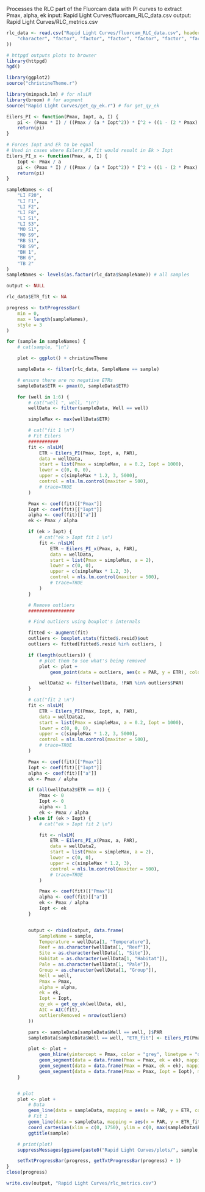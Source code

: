 Processes the RLC part of the Fluorcam data with PI curves to extract Pmax, alpha, ek
input: Rapid Light Curves/fluorcam_RLC_data.csv
output: Rapid Light Curves/RLC_metrics.csv


```r
rlc_data <- read.csv("Rapid Light Curves/fluorcam_RLC_data.csv", header = TRUE, colClasses = c(
    "character", "factor", "factor", "factor", "factor", "factor", "factor", "factor", "numeric", "numeric", "numeric", "numeric"
))
```

```r
# httpgd outputs plots to browser
library(httpgd)
hgd()

library(ggplot2)
source("christineTheme.r")
```

```R
library(minpack.lm) # for nlsLM
library(broom) # for augment
source("Rapid Light Curves/get_qy_ek.r") # for get_qy_ek

Eilers_PI <- function(Pmax, Iopt, a, I) {
    pi <- (Pmax * I) / ((Pmax / (a * Iopt^2)) * I^2 + ((1 - (2 * Pmax) / (a * Iopt)) * I) + (Pmax / a))
    return(pi)
}

# Forces Iopt and Ek to be equal
# Used in cases where Eilers_PI fit would result in Ek > Iopt
Eilers_PI_x <- function(Pmax, a, I) {
    Iopt <- Pmax / a
    pi <- (Pmax * I) / ((Pmax / (a * Iopt^2)) * I^2 + ((1 - (2 * Pmax) / (a * Iopt)) * I) + (Pmax / a))
    return(pi)
}

sampleNames <- c(
    "LI F20",
    "LI F1",
    "LI F2",
    "LI F8",
    "LI S1",
    "LI S3",
    "MO S1",
    "MO S9",
    "RB S1",
    "RB S9",
    "BH 1",
    "BH 6",
    "TB 2"
)
sampleNames <- levels(as.factor(rlc_data$SampleName)) # all samples

output <- NULL

rlc_data$ETR_fit <- NA

progress <- txtProgressBar(
    min = 0,
    max = length(sampleNames),
    style = 3
)

for (sample in sampleNames) {
    # cat(sample, "\n")

    plot <- ggplot() + christineTheme

    sampleData <- filter(rlc_data, SampleName == sample)

    # ensure there are no negative ETRs
    sampleData$ETR <- pmax(0, sampleData$ETR)

    for (well in 1:6) {
        # cat("well ", well, "\n")
        wellData <- filter(sampleData, Well == well)

        simpleMax <- max(wellData$ETR)

        # cat("fit 1 \n")
        # Fit Eilers
        ###########
        fit <- nlsLM(
            ETR ~ Eilers_PI(Pmax, Iopt, a, PAR),
            data = wellData,
            start = list(Pmax = simpleMax, a = 0.2, Iopt = 1000),
            lower = c(0, 0, 0),
            upper = c(simpleMax * 1.2, 3, 5000),
            control = nls.lm.control(maxiter = 500),
            # trace=TRUE
        )

        Pmax <- coef(fit)[["Pmax"]]
        Iopt <- coef(fit)[["Iopt"]]
        alpha <- coef(fit)[["a"]]
        ek <- Pmax / alpha

        if (ek > Iopt) {
            # cat("ek > Iopt fit 1 \n")
            fit <- nlsLM(
                ETR ~ Eilers_PI_x(Pmax, a, PAR),
                data = wellData,
                start = list(Pmax = simpleMax, a = 2),
                lower = c(0, 0),
                upper = c(simpleMax * 1.2, 3),
                control = nls.lm.control(maxiter = 500),
                # trace=TRUE
            )
        }

        # Remove outliers
        #################

        # Find outliers using boxplot's internals

        fitted <- augment(fit)
        outliers <- boxplot.stats(fitted$.resid)$out
        outliers <- fitted[fitted$.resid %in% outliers, ]

        if (length(outliers)) {
            # plot them to see what's being removed
            plot <- plot +
                geom_point(data = outliers, aes(x = PAR, y = ETR), colour = "red", pch = 4)

            wellData2 <- filter(wellData, !PAR %in% outliers$PAR)
        }

        # cat("fit 2 \n")
        fit <- nlsLM(
            ETR ~ Eilers_PI(Pmax, Iopt, a, PAR),
            data = wellData2,
            start = list(Pmax = simpleMax, a = 0.2, Iopt = 1000),
            lower = c(0, 0, 0),
            upper = c(simpleMax * 1.2, 3, 5000),
            control = nls.lm.control(maxiter = 500),
            # trace=TRUE
        )

        Pmax <- coef(fit)[["Pmax"]]
        Iopt <- coef(fit)[["Iopt"]]
        alpha <- coef(fit)[["a"]]
        ek <- Pmax / alpha

        if (all(wellData2$ETR == 0)) {
            Pmax <- 0
            Iopt <- 0
            alpha <- 1
            ek <- Pmax / alpha
        } else if (ek > Iopt) {
            # cat("ek > Iopt fit 2 \n")

            fit <- nlsLM(
                ETR ~ Eilers_PI_x(Pmax, a, PAR),
                data = wellData2,
                start = list(Pmax = simpleMax, a = 2),
                lower = c(0, 0),
                upper = c(simpleMax * 1.2, 3),
                control = nls.lm.control(maxiter = 500),
                # trace=TRUE
            )

            Pmax <- coef(fit)[["Pmax"]]
            alpha <- coef(fit)[["a"]]
            ek <- Pmax / alpha
            Iopt <- ek
        }


        output <- rbind(output, data.frame(
            SampleName = sample,
            Temperature = wellData[1, "Temperature"],
            Reef = as.character(wellData[1, "Reef"]),
            Site = as.character(wellData[1, "Site"]),
            Habitat = as.character(wellData[1, "Habitat"]),
            Pale = as.character(wellData[1, "Pale"]),
            Group = as.character(wellData[1, "Group"]),
            Well = well,
            Pmax = Pmax,
            alpha = alpha,
            ek = ek,
            Iopt = Iopt,
            qy_ek = get_qy_ek(wellData, ek),
            AIC = AIC(fit),
            outliersRemoved = nrow(outliers)
        ))

        pars <- sampleData[sampleData$Well == well, ]$PAR
        sampleData[sampleData$Well == well, "ETR_fit"] <- Eilers_PI(Pmax, Iopt, alpha, pars)

        plot <- plot +
            geom_hline(yintercept = Pmax, color = "grey", linetype = "dotted") +
            geom_segment(data = data.frame(Pmax = Pmax, ek = ek), mapping = aes(x = ek, y = Pmax, xend = 0, yend = 0), color = "grey", linetype = "dotted") +
            geom_segment(data = data.frame(Pmax = Pmax, ek = ek), mapping = aes(x = ek, y = Pmax, xend = ek, yend = 0), color = "grey", linetype = "dotted") +
            geom_segment(data = data.frame(Pmax = Pmax, Iopt = Iopt), mapping = aes(x = Iopt, y = Pmax, xend = Iopt, yend = 0), color = "pink", linetype = "dotted")
    }


    # plot
    plot <- plot +
        # Data
        geom_line(data = sampleData, mapping = aes(x = PAR, y = ETR, col = Well), linetype = 2) +
        # Fit 1
        geom_line(data = sampleData, mapping = aes(x = PAR, y = ETR_fit, col = Well), linetype = 1) +
        coord_cartesian(xlim = c(0, 1750), ylim = c(0, max(sampleData$ETR))) +
        ggtitle(sample)

    # print(plot)
    suppressMessages(ggsave(paste0("Rapid Light Curves/plots/", sample, ".png"), plot))

    setTxtProgressBar(progress, getTxtProgressBar(progress) + 1)
}
close(progress)

write.csv(output, "Rapid Light Curves/rlc_metrics.csv")
```
